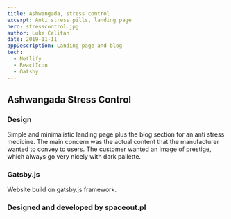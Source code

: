 ---
title: Ashwangada, stress control 
excerpt: Anti stress pills, landing page
hero: stresscontrol.jpg
author: Luke Celitan
date: 2019-11-11
appDescription: Landing page and blog
tech:
  - Netlify
  - ReactIcon
  - Gatsby
---

## Ashwangada Stress Control
### Design

Simple and minimalistic landing page plus the blog section for an anti stress medicine. The main concern was the actual content that the manufacturer wanted to convey to users.
The customer wanted an image of prestige, which always go very nicely with dark pallette.

### Gatsby.js

Website build on gatsby.js framework.


### Designed and developed by spaceout.pl